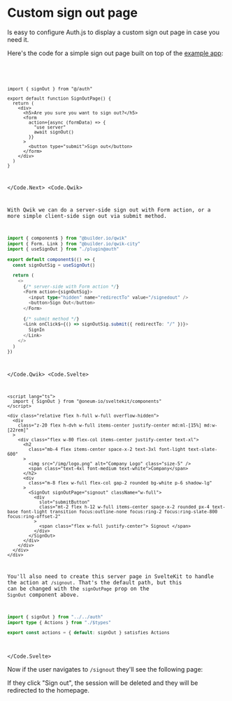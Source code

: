 
# Custom sign out page

Is easy to configure Auth.js to display a custom sign out page in case you need it.

Here's the code for a simple sign out page built on top of the [example app](https://github.com/nextauthjs/next-auth-example):

<Code>
<Code.Next>

```tsx filename="app/signout/page.tsx" {10}
import { signOut } from "@/auth"

export default function SignOutPage() {
  return (
    <div>
      <h5>Are you sure you want to sign out?</h5>
      <form
        action={async (formData) => {
          "use server"
          await signOut()
        }}
      >
        <button type="submit">Sign out</button>
      </form>
    </div>
  )
}
```

</Code.Next>
<Code.Qwik>

With Qwik we can do a server-side sign out with Form action, or a more
simple client-side sign out via submit method.

```ts filename="./components/sign-out.tsx"
import { component$ } from "@builder.io/qwik"
import { Form, Link } from "@builder.io/qwik-city"
import { useSignOut } from "./plugin@auth"

export default component$(() => {
  const signOutSig = useSignOut()

  return (
    <>
      {/* server-side with Form action */}
      <Form action={signOutSig}>
        <input type="hidden" name="redirectTo" value="/signedout" />
        <button>Sign Out</button>
      </Form>

      {/* submit method */}
      <Link onClick$={() => signOutSig.submit({ redirectTo: "/" })}>
        SignIn
      </Link>
    </>
  )
})
```

</Code.Qwik>
<Code.Svelte>

```svelte filename="src/routes/signout/+page.svelte" {13} /submitButton/
<script lang="ts">
  import { SignOut } from "@oneum-io/sveltekit/components"
</script>

<div class="relative flex h-full w-full overflow-hidden">
  <div
    class="z-20 flex h-dvh w-full items-center justify-center md:ml-[15%] md:w-[22rem]"
  >
    <div class="flex w-80 flex-col items-center justify-center text-xl">
      <h2
        class="mb-4 flex items-center space-x-2 text-3xl font-light text-slate-600"
      >
        <img src="/img/logo.png" alt="Company Logo" class="size-5" />
        <span class="text-4xl font-medium text-white">Company</span>
      </h2>
      <div
        class="m-8 flex w-full flex-col gap-2 rounded bg-white p-6 shadow-lg"
      >
        <SignOut signOutPage="signout" className="w-full">
          <div
            slot="submitButton"
            class="mt-2 flex h-12 w-full items-center space-x-2 rounded px-4 text-base font-light transition focus:outline-none focus:ring-2 focus:ring-slate-800 focus:ring-offset-2"
          >
            <span class="flex w-full justify-center"> Signout </span>
          </div>
        </SignOut>
      </div>
    </div>
  </div>
</div>
```

You'll also need to create this server page in SvelteKit to handle the action at `/signout`. That's the default path, but this can be changed with the `signOutPage` prop on the `SignOut` component above.

```ts filename="src/routes/signout/+page.server.ts"
import { signOut } from "../../auth"
import type { Actions } from "./$types"

export const actions = { default: signOut } satisfies Actions
```

</Code.Svelte>
</Code>

Now if the user navigates to `/signout` they'll see the following page:


<Screenshot src={CustomSignOut} alt="Custom Sign-out" />

If they click "Sign out", the session will be deleted and they will be redirected to the homepage.
